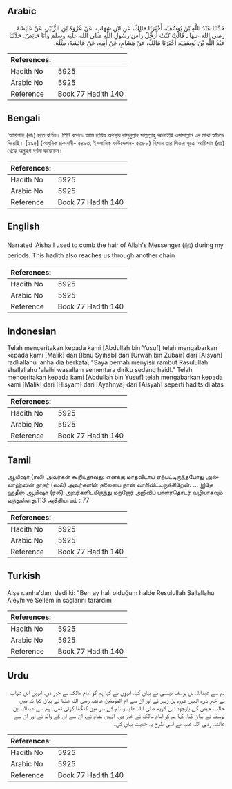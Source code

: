## Arabic


<div dir="rtl" lang="ar" style={{fontSize:'larger',backgroundColor:'#f8f9fa',padding:20}}>
حَدَّثَنَا عَبْدُ اللَّهِ بْنُ يُوسُفَ، أَخْبَرَنَا مَالِكٌ، عَنِ ابْنِ شِهَابٍ، عَنْ عُرْوَةَ بْنِ الزُّبَيْرِ، عَنْ عَائِشَةَ ـ رضى الله عنها ـ قَالَتْ كُنْتُ أُرَجِّلُ رَأْسَ رَسُولِ اللَّهِ صلى الله عليه وسلم وَأَنَا حَائِضٌ‏.‏ حَدَّثَنَا عَبْدُ اللَّهِ بْنُ يُوسُفَ، أَخْبَرَنَا مَالِكٌ، عَنْ هِشَامٍ، عَنْ أَبِيهِ، عَنْ عَائِشَةَ، مِثْلَهُ‏.‏
</div>
<div style={{backgroundColor:'#f8f9fa',padding:20, marginBottom: 10}}><table> <thead> <tr> <th>References:</th> <th></th> </tr> </thead> <tbody><tr><td>Hadith No</td><td>5925</td></tr><tr><td>Arabic No</td><td>5925</td></tr><tr><td>Reference</td><td>Book 77 Hadith 140</td></tr></tbody></table></div>

## Bengali


<div dir="ltr" lang="bn" style={{fontSize:'larger',backgroundColor:'#f8f9fa',padding:20}}>
‘আয়িশাহ (রাঃ) হতে বর্ণিত। তিনি বলেনঃ আমি হায়িয অবস্থায় রাসূলুল্লাহ সাল্লাল্লাহু আলাইহি ওয়াসাল্লাম এর মাথা আঁচড়ে দিয়েছি। [২৯৫] (আধুনিক প্রকাশনী- ৫৪৯৩, ইসলামিক ফাউন্ডেশন- ৫৩৮৮) হিশাম তার পিতার সূত্রে ‘আয়িশাহ (রাঃ) থেকে অনুরূপ বর্ণনা করেছেন।
</div>
<div style={{backgroundColor:'#f8f9fa',padding:20, marginBottom: 10}}><table> <thead> <tr> <th>References:</th> <th></th> </tr> </thead> <tbody><tr><td>Hadith No</td><td>5925</td></tr><tr><td>Arabic No</td><td>5925</td></tr><tr><td>Reference</td><td>Book 77 Hadith 140</td></tr></tbody></table></div>

## English


<div dir="ltr" lang="en" style={{fontSize:'larger',backgroundColor:'#f8f9fa',padding:20}}>
Narrated 'Aisha:I used to comb the hair of Allah's Messenger (ﷺ) during my periods. This hadith also reaches us through another chain
</div>
<div style={{backgroundColor:'#f8f9fa',padding:20, marginBottom: 10}}><table> <thead> <tr> <th>References:</th> <th></th> </tr> </thead> <tbody><tr><td>Hadith No</td><td>5925</td></tr><tr><td>Arabic No</td><td>5925</td></tr><tr><td>Reference</td><td>Book 77 Hadith 140</td></tr></tbody></table></div>

## Indonesian


<div dir="ltr" lang="id" style={{fontSize:'larger',backgroundColor:'#f8f9fa',padding:20}}>
Telah menceritakan kepada kami [Abdullah bin Yusuf] telah mengabarkan kepada kami [Malik] dari [Ibnu Syihab] dari [Urwah bin Zubair] dari [Aisyah] radliallahu 'anha dia berkata; "Saya pernah menyisir rambut Rasulullah shallallahu 'alaihi wasallam sementara diriku sedang haidl." Telah menceritakan kepada kami [Abdullah bin Yusuf] telah mengabarkan kepada kami [Malik] dari [Hisyam] dari [Ayahnya] dari [Aisyah] seperti hadits di atas
</div>
<div style={{backgroundColor:'#f8f9fa',padding:20, marginBottom: 10}}><table> <thead> <tr> <th>References:</th> <th></th> </tr> </thead> <tbody><tr><td>Hadith No</td><td>5925</td></tr><tr><td>Arabic No</td><td>5925</td></tr><tr><td>Reference</td><td>Book 77 Hadith 140</td></tr></tbody></table></div>

## Tamil


<div dir="ltr" lang="ta" style={{fontSize:'larger',backgroundColor:'#f8f9fa',padding:20}}>
ஆயிஷா (ரலி) அவர்கள் கூறியதாவது: எனக்கு மாதவிடாய் ஏற்பட்டிருந்தபோது அல்லாஹ்வின் தூதர் (ஸல்) அவர்களின் தலையை நான் வாரிவிட்டிருக்கிறேன். ... இதே ஹதீஸ் ஆயிஷா (ரலி) அவர்களிடமிருந்து மற்றோர் அறிவிப் பாளர்தொடர் வழியாகவும் வந்துள்ளது.113 அத்தியாயம் : 77
</div>
<div style={{backgroundColor:'#f8f9fa',padding:20, marginBottom: 10}}><table> <thead> <tr> <th>References:</th> <th></th> </tr> </thead> <tbody><tr><td>Hadith No</td><td>5925</td></tr><tr><td>Arabic No</td><td>5925</td></tr><tr><td>Reference</td><td>Book 77 Hadith 140</td></tr></tbody></table></div>

## Turkish


<div dir="ltr" lang="tr" style={{fontSize:'larger',backgroundColor:'#f8f9fa',padding:20}}>
Aişe r.anha'dan, dedi ki: "Ben ay hali olduğum halde Resulullah Sallallahu Aleyhi ve Sellem'in saçlarını tarardım
</div>
<div style={{backgroundColor:'#f8f9fa',padding:20, marginBottom: 10}}><table> <thead> <tr> <th>References:</th> <th></th> </tr> </thead> <tbody><tr><td>Hadith No</td><td>5925</td></tr><tr><td>Arabic No</td><td>5925</td></tr><tr><td>Reference</td><td>Book 77 Hadith 140</td></tr></tbody></table></div>

## Urdu


<div dir="rtl" lang="ur" style={{fontSize:'larger',backgroundColor:'#f8f9fa',padding:20}}>
ہم سے عبداللہ بن یوسف تینسی نے بیان کیا، انہوں نے کہا ہم کو امام مالک نے خبر دی، انہیں ابن شہاب نے خبر دی، انہیں عروہ بن زبیر نے اور ان سے ام المؤمنین عائشہ رضی اللہ عنہا نے بیان کیا کہ میں حالت حیض کے باوجود نبی کریم صلی اللہ علیہ وسلم کے سر میں کنگھا کرتی تھی۔ ہم سے عبداللہ بن یوسف نے بیان کیا، کہا ہم کو امام مالک نے خبر دی، انہیں ہشام نے، ان سے ان کے والد نے اور ان سے عائشہ رضی اللہ عنہا نے اسی طرح یہ حدیث بیان کی۔
</div>
<div style={{backgroundColor:'#f8f9fa',padding:20, marginBottom: 10}}><table> <thead> <tr> <th>References:</th> <th></th> </tr> </thead> <tbody><tr><td>Hadith No</td><td>5925</td></tr><tr><td>Arabic No</td><td>5925</td></tr><tr><td>Reference</td><td>Book 77 Hadith 140</td></tr></tbody></table></div>